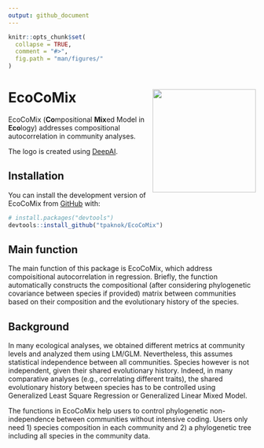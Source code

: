 ```yaml
---
output: github_document
---
```


<!-- README.md is generated from README.Rmd. Please edit that file -->

```r
knitr::opts_chunk$set(
  collapse = TRUE,
  comment = "#>",
  fig.path = "man/figures/"
)
```

# EcoCoMix <img src="man/figures/logo.png" align="right" height="210" />
<!-- badges: start -->
<!-- badges: end -->

EcoCoMix (**Co**mpositional **Mix**ed Model in **Eco**logy) addresses compositional autocorrelation in community analyses. 

The logo is created using [DeepAI](https://deepai.org/machine-learning-model/text2img).

## Installation

You can install the development version of EcoCoMix from [GitHub](https://github.com/) with:

```r
# install.packages("devtools")
devtools::install_github("tpaknok/EcoCoMix")
```

## Main function
The main function of this package is EcoCoMix, which address compoisitional autocorrelation in regression. Briefly, the function automatically constructs the compositional (after considering phylogenetic covariance between species if provided) matrix between communities based on their composition and the evolutionary history of the species.

## Background
In many ecological analyses, we obtained different metrics at community levels and analyzed them using LM/GLM. Nevertheless, this assumes statistical independence between all communities. Species however is not independent, given their shared evolutionary history. Indeed, in many comparative analyses (e.g., correlating different traits), the shared evolutionary history between species has to be controlled using Generalized Least Square Regression or Generalized Linear Mixed Model. 

The functions in EcoCoMix help users to control phylogenetic non-independence between communities without intensive coding. Users only need 1) species composition in each community and 2) a phylogenetic tree including all species in the community data.
